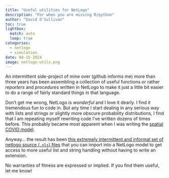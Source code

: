 ```yaml
---
title: "Useful utilities for NetLogo"
description: "For when you are missing R/python"
author: "David O'Sullivan"
toc: true
lightbox:
  match: auto
  loop: true
categories:
  - netlogo
  - simulation
date: 08-15-2024
image: netlogo-utils.png
---
```


An intermittent side-project of mine over (github informs me) more than three years has been assembling a collection of useful functions or rather _reporters_ and _procedures_ written in NetLogo to make it just a little bit easier to do a range of fairly standard things in that language.

Don't get me wrong, NetLogo is _wonderful_ and I love it dearly. I find it tremendous fun to code in. But any time I start dealing in any serious way with lists and strings or slightly more obscure probability distributions, I find that I am repeating myself rewriting code I've written dozens of times before. This probably became most apparent when I was writing the [spatial COVID model](/portfolio/00-0-spatial-covid-model.qmd).

Anyway... the result has been [this extremely intermittent and informal set of netlogo source (`.nls`) files](https://github.com/DOSull/netlogo-utils) that you can import into a NetLogo model to get access to more useful list and string handling without having to write an extension.

No warranties of fitness are expressed or implied. If you find them useful, let me know!
